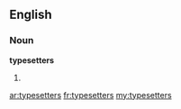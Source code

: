 ==English==

===Noun===
'''typesetters'''

# {{plural of|[[typesetter]]}}

[[ar:typesetters]]
[[fr:typesetters]]
[[my:typesetters]]